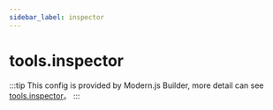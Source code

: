 ```yaml
---
sidebar_label: inspector
---
```


# tools.inspector

:::tip
This config is provided by Modern.js Builder, more detail can see [tools.inspector](https://modernjs.dev/builder/en/api/config-tools.html#toolsinspector)。
:::


<Main />
